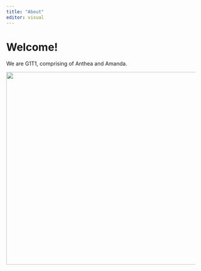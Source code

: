 ```yaml
---
title: "About"
editor: visual
---
```


# Welcome! 

We are G1T1, comprising of Anthea and Amanda.

![](images/pic%20of%20us.jpeg){width="513"}
